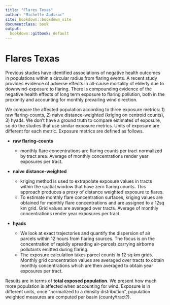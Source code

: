 ```yaml
---
title: "Flares Texas"
author: "Michelle Audirac"
site: bookdown::bookdown_site
documentclass: book
output:
  bookdown::gitbook: default
---
```


# Flares Texas

Previous studies have identified associations of negative health outcomes in populations within a circular radius from flaring events. A recent study provides evidence of adverse effects in all-cause mortality of elderly due to downwind-exposure to flaring. There is compounding evidence of the negative health effects of long term exposure to flaring pollution, both in the proximity and accounting for monthly prevailing wind direction. 

We compare the affected population according to three exposure metrics: 1) raw flaring-counts, 2) naive distance-weighted (kriging on centroid counts), 3) hyads. We don't have a ground truth to compare estimates of exposure, so do the studies that use similar exposure metrics. Units of exposure are different for each metric. Exposure metrics are defined as follows.  

* **raw flaring-counts**

  + monthly flare concentrations are flaring counts per tract normalized by tract area. Average of monthly concentrations render year exposures per tract.

* **naive distance-weighted**

  + kriging method is used to extrapolate exposure values in tracts within the spatial window that have zero flaring counts. This approach produces a proxy of distance weighted exposure to flares.
  + To estimate monthly flare concentration surfaces, kriging values are obtained for monthly flare concentrations and are assigned to a 12sq km grid. Grid values are averaged over tracts. Average of monthly concentrations render year exposures per tract.

* **hyads**

  + We look at exact trajectories and quantify the dispersion of air parcels within 12 hours from flaring sources. The focus is on the concentration of rapidly spreading air-parcels carrying airborne pollutants emitted during flaring. 
  + The exposure calculation takes parcel counts in 12 sq km grids. Monthly grid concentration values are averaged over tracts to obtain monthly concentrations which are then averaged to obtain year exposures per tract.

Results are in terms of **total exposed population**. We present how much more population is affected when accounting for wind. Exposure is in different units, once "normalized to a density distribution", population weighted measures are computed per basin (county/tract?).



